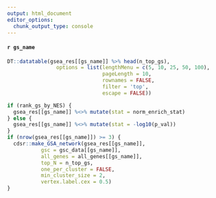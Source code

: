 ```yaml
---
output: html_document
editor_options: 
  chunk_output_type: console
---
```



#### `r gs_name`

```r
DT::datatable(gsea_res[[gs_name]] %>% head(n_top_gs),
                options = list(lengthMenu = c(5, 10, 25, 50, 100),
                               pageLength = 10,
                               rownames = FALSE,
                               filter = 'top',
                               escape = FALSE))
```

```r
if (rank_gs_by_NES) {
  gsea_res[[gs_name]] %<>% mutate(stat = norm_enrich_stat)
} else {
  gsea_res[[gs_name]] %<>% mutate(stat = -log10(p_val))
}
if (nrow(gsea_res[[gs_name]]) >= 3) {
  cdsr::make_GSA_network(gsea_res[[gs_name]],
           gsc = gsc_data[[gs_name]],
           all_genes = all_genes[[gs_name]],
           top_N = n_top_gs,
           one_per_cluster = FALSE,
           min_cluster_size = 2,
           vertex.label.cex = 0.5)
}
```

